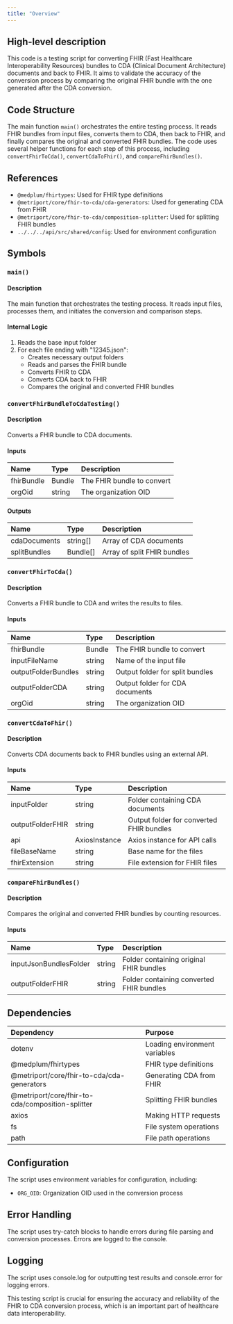 ```yaml
---
title: "Overview"
---
```


## High-level description
This code is a testing script for converting FHIR (Fast Healthcare Interoperability Resources) bundles to CDA (Clinical Document Architecture) documents and back to FHIR. It aims to validate the accuracy of the conversion process by comparing the original FHIR bundle with the one generated after the CDA conversion.

## Code Structure
The main function `main()` orchestrates the entire testing process. It reads FHIR bundles from input files, converts them to CDA, then back to FHIR, and finally compares the original and converted FHIR bundles. The code uses several helper functions for each step of this process, including `convertFhirToCda()`, `convertCdaToFhir()`, and `compareFhirBundles()`.

## References
- `@medplum/fhirtypes`: Used for FHIR type definitions
- `@metriport/core/fhir-to-cda/cda-generators`: Used for generating CDA from FHIR
- `@metriport/core/fhir-to-cda/composition-splitter`: Used for splitting FHIR bundles
- `../../../api/src/shared/config`: Used for environment configuration

## Symbols

### `main()`
#### Description
The main function that orchestrates the testing process. It reads input files, processes them, and initiates the conversion and comparison steps.

#### Internal Logic
1. Reads the base input folder
2. For each file ending with "12345.json":
   - Creates necessary output folders
   - Reads and parses the FHIR bundle
   - Converts FHIR to CDA
   - Converts CDA back to FHIR
   - Compares the original and converted FHIR bundles

### `convertFhirBundleToCdaTesting()`
#### Description
Converts a FHIR bundle to CDA documents.

#### Inputs
| Name | Type | Description |
|:-----|:-----|:------------|
| fhirBundle | Bundle | The FHIR bundle to convert |
| orgOid | string | The organization OID |

#### Outputs
| Name | Type | Description |
|:-----|:-----|:------------|
| cdaDocuments | string[] | Array of CDA documents |
| splitBundles | Bundle[] | Array of split FHIR bundles |

### `convertFhirToCda()`
#### Description
Converts a FHIR bundle to CDA and writes the results to files.

#### Inputs
| Name | Type | Description |
|:-----|:-----|:------------|
| fhirBundle | Bundle | The FHIR bundle to convert |
| inputFileName | string | Name of the input file |
| outputFolderBundles | string | Output folder for split bundles |
| outputFolderCDA | string | Output folder for CDA documents |
| orgOid | string | The organization OID |

### `convertCdaToFhir()`
#### Description
Converts CDA documents back to FHIR bundles using an external API.

#### Inputs
| Name | Type | Description |
|:-----|:-----|:------------|
| inputFolder | string | Folder containing CDA documents |
| outputFolderFHIR | string | Output folder for converted FHIR bundles |
| api | AxiosInstance | Axios instance for API calls |
| fileBaseName | string | Base name for the files |
| fhirExtension | string | File extension for FHIR files |

### `compareFhirBundles()`
#### Description
Compares the original and converted FHIR bundles by counting resources.

#### Inputs
| Name | Type | Description |
|:-----|:-----|:------------|
| inputJsonBundlesFolder | string | Folder containing original FHIR bundles |
| outputFolderFHIR | string | Folder containing converted FHIR bundles |

## Dependencies
| Dependency | Purpose |
|:-----------|:--------|
| dotenv | Loading environment variables |
| @medplum/fhirtypes | FHIR type definitions |
| @metriport/core/fhir-to-cda/cda-generators | Generating CDA from FHIR |
| @metriport/core/fhir-to-cda/composition-splitter | Splitting FHIR bundles |
| axios | Making HTTP requests |
| fs | File system operations |
| path | File path operations |

## Configuration
The script uses environment variables for configuration, including:
- `ORG_OID`: Organization OID used in the conversion process

## Error Handling
The script uses try-catch blocks to handle errors during file parsing and conversion processes. Errors are logged to the console.

## Logging
The script uses console.log for outputting test results and console.error for logging errors.

This testing script is crucial for ensuring the accuracy and reliability of the FHIR to CDA conversion process, which is an important part of healthcare data interoperability.